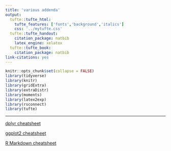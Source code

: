 ```yaml
---
title: 'various addenda'
output:
  tufte::tufte_html:
    tufte_features: ['fonts','background','italics']
    css: '../mytufte.css'
  tufte::tufte_handout:
    citation_package: natbib
    latex_engine: xelatex
  tufte::tufte_book:
    citation_package: natbib
link-citations: yes
---
```


```r
knitr::opts_chunk$set(collapse = FALSE)
library(tidyverse)
library(knitr)
library(gridExtra)
library(extraDistr)
library(moments)
library(latex2exp)
library(rsconnect)
library(tufte)
```

---

<a href="./addenda/dplyr-cheatsheet.pdf" download>dplyr cheatsheet</a>  

<a href="./addenda/ggplot2-cheatsheet.pdf" download>ggplot2 cheatsheet</a>   

<a href="./addenda/rmd-cheatsheet.pdf" download>R Markdown cheatsheet</a>  







